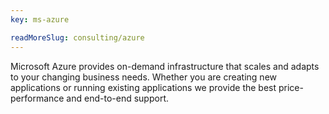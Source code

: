 ```yaml
---
key: ms-azure

readMoreSlug: consulting/azure
---
```


Microsoft Azure provides on-demand infrastructure that scales and adapts to your changing business needs. Whether you are creating new applications or running existing applications we provide the best price-performance and end-to-end support.

